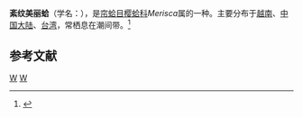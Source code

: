 {{Speciesbox
| taxon = Merisca perplexa
| binomial_authority = Hanley, 1844
}}
'''紊纹美丽蛤'''（学名：''{{lang|la|Merisca perplexa}}''），是[[帘蛤目|帘蛤目]][[樱蛤科|樱蛤科]]''Merisca''属的一种。主要分布于[[越南|越南]]、[[中国大陆|中国大陆]]、[[台湾|台湾]]，常栖息在潮间带。<ref>{{cite web|url=http://shell.sinica.edu.tw/chinese/shellbase_detail.php?science_no=2559|title=国际贝库：紊纹美丽蛤|publisher=台湾贝类资料库|accessdate=2009-08-11|archive-date=2016-03-04|archive-url=https://web.archive.org/web/20160304205436/http://shell.sinica.edu.tw/chinese/shellbase_detail.php?science_no=2559|dead-url=no}}</ref>

== 参考文献 ==
{{reflist}}
{{catmore}}
{{Taxonbar|from=Q15234110}}

[[Category:樱蛤科|W]]
[[Category:1844年描述的动物|W]]